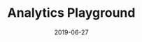 ---
title: Analytics Playground
category: Project
tag: Analytics,Research,GraphQL
status: publish
date: 2019-06-27
slug: An indexer for the IoTeX blockchain providing a GraphQL server for easy access to stored data
website: https://analytics.iotexscan.io
twitter:
logo: /img/Analytics Playground.png
featured_img: https://wp.gcap1.iotex.io/wp-content/uploads/2020/09/analytics-header.png
telegram:
---